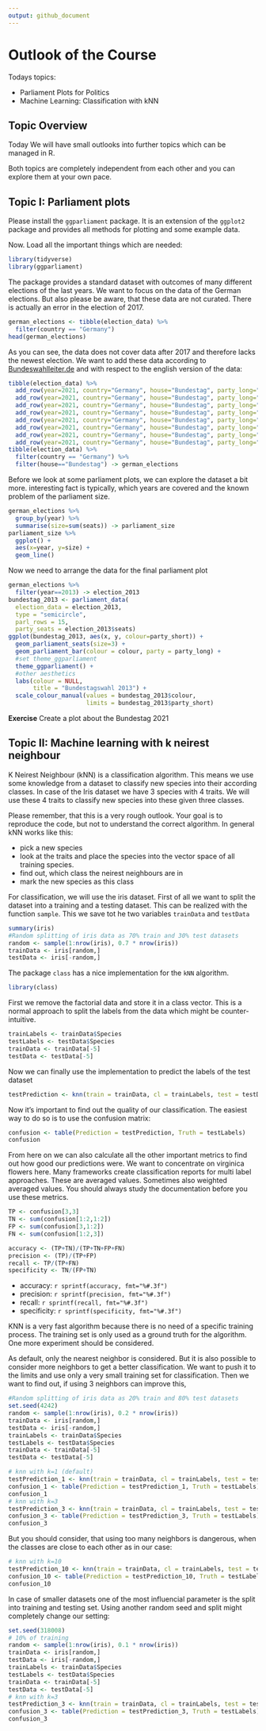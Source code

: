 ```yaml
---
output: github_document
---
```


# Outlook of the Course

Todays topics:

* Parliament Plots for Politics
* Machine Learning: Classification with kNN

## Topic Overview

Today We will have small outlooks into further topics which can be managed in R.

Both topics are completely independent from each other and you can explore them at your own pace.

## Topic I: Parliament plots

Please install the `ggparliament` package. It is an extension of the `ggplot2` package and provides all methods for plotting and some example data.

Now. Load all the important things which are needed:

```r
library(tidyverse)
library(ggparliament)
```

The package provides a standard dataset with outcomes of many different elections of the last years. We want to focus on the data of the German elections. But also please be aware, that these data are not curated. There is actually an error in the election of 2017.

```r
german_elections <- tibble(election_data) %>%
  filter(country == "Germany")
head(german_elections)
```

As you can see, the data does not cover data after 2017 and therefore lacks the newest election. We want to add these data according to [Bundeswahlleiter.de](https://www.bundeswahlleiter.de/bundestagswahlen/2021/ergebnisse/bund-99.html) and with respect to the english version of the data:

```r
tibble(election_data) %>%
  add_row(year=2021, country="Germany", house="Bundestag", party_long="Christian Democratic Union", party_short="CDU", seats=152, government=0, colour = "#000000") %>%
  add_row(year=2021, country="Germany", house="Bundestag", party_long="Social Democratic Party", party_short="SDP", seats=206, government=1, colour = "#EB001F") %>%
  add_row(year=2021, country="Germany", house="Bundestag", party_long="Alternative for Germany", party_short="AFD", seats=83, government=0, colour = "#009EE0") %>%
  add_row(year=2021, country="Germany", house="Bundestag", party_long="Free Democratic Party", party_short="AFD", seats=92, government=1, colour = "#FFED00") %>%
  add_row(year=2021, country="Germany", house="Bundestag", party_long="The Left", party_short="LINKE", seats=39, government=0, colour = "#BE3075") %>%
  add_row(year=2021, country="Germany", house="Bundestag", party_long="Alliance 90/The Greens", party_short="GRUNE", seats=118, government=1, colour = "#64A12D") %>%
  add_row(year=2021, country="Germany", house="Bundestag", party_long="Christian Social Union in Bavaria", party_short="CSU", seats=45, government=0, colour = "#008AC5") %>%
  add_row(year=2021, country="Germany", house="Bundestag", party_long="South Schleswig Voters' Association", party_short="SSW", seats=1, government=0, colour = "#003D90") -> election_data
tibble(election_data) %>%
  filter(country == "Germany") %>%
  filter(house=="Bundestag") -> german_elections
```


Before we look at some parliament plots, we can explore the dataset a bit more. interesting fact is typically, which years are covered and the known problem of the parliament size.

```r
german_elections %>%
  group_by(year) %>%
  summarise(size=sum(seats)) -> parliament_size
parliament_size %>%
  ggplot() +
  aes(x=year, y=size) +
  geom_line()
```

Now we need to arrange the data  for the final parliament plot

```r
german_elections %>%
  filter(year==2013) -> election_2013
bundestag_2013 <- parliament_data(
  election_data = election_2013,
  type = "semicircle",
  parl_rows = 15,
  party_seats = election_2013$seats)
ggplot(bundestag_2013, aes(x, y, colour=party_short)) +
  geom_parliament_seats(size=3) + 
  geom_parliament_bar(colour = colour, party = party_long) +
  #set theme_ggparliament
  theme_ggparliament() +
  #other aesthetics
  labs(colour = NULL, 
       title = "Bundestagswahl 2013") +
  scale_colour_manual(values = bundestag_2013$colour, 
                      limits = bundestag_2013$party_short)
```

**Exercise**
Create a plot about the Bundestag 2021

## Topic II: Machine learning with k neirest neighbour

K Neirest Neighbour (kNN) is a classification algorithm. This means we use some knowledge from a dataset to classify new species into their according classes. In case of the Iris dataset we have 3 species with 4 traits. We will use these 4 traits to classify new species into these given three classes.

Please remember, that this is a very rough outlook. Your goal is to reproduce the code, but not to understand the correct algorithm.
In general kNN works like this:

* pick a new species
* look at the traits and place the species into the vector space of all training species.
* find out, which class the neirest neighbours are in
* mark the new species as this class

For classification, we will use the iris dataset. First of all we want to split the dataset into a training and a testing dataset. This can be realized with the function `sample`. This we save tot he two variables `trainData` and `testData`

```r
summary(iris)
#Random splitting of iris data as 70% train and 30% test datasets
random <- sample(1:nrow(iris), 0.7 * nrow(iris))
trainData <- iris[random,]
testData <- iris[-random,]
```

The package `class` has a nice implementation for the `kNN` algorithm. 

```r
library(class)
```

First we remove the factorial data and store it in a class vector. This is a normal approach to split the labels from the data which might be counter-intuitive.

```r
trainLabels <- trainData$Species
testLabels <- testData$Species
trainData <- trainData[-5]
testData <- testData[-5]
```

Now we can finally use the implementation to predict the labels of the test dataset

```r
testPrediction <- knn(train = trainData, cl = trainLabels, test = testData)
```

Now it's important to find out the quality of our classification. The easiest way to do so is to use the confusion matrix:

```r
confusion <- table(Prediction = testPrediction, Truth = testLabels)
confusion
```

From here on we can also calculate all the other important metrics to find out how good our predictions were. We want to concentrate on virginica flowers here. Many frameworks create classification reports for multi label approaches. These are averaged values. Sometimes also weighted averaged values. You should always study the documentation before you use these metrics.

```r
TP <- confusion[3,3]
TN <- sum(confusion[1:2,1:2])
FP <- sum(confusion[3,1:2])
FN <- sum(confusion[1:2,3])

accuracy <- (TP+TN)/(TP+TN+FP+FN)
precision <- (TP)/(TP+FP)
recall <- TP/(TP+FN)
specificity <- TN/(FP+TN)
```

* accuracy: `r sprintf(accuracy, fmt="%#.3f")`
* precision: `r sprintf(precision, fmt="%#.3f")`
* recall: `r sprintf(recall, fmt="%#.3f")`
* specificity: `r sprintf(specificity, fmt="%#.3f")`

KNN is a very fast algorithm because there is no need of a specific training process. The training set is only used as a ground truth for the algorithm. One more experiment should be considered.

As default, only the nearest neighbor is considered. But it is also possible to consider more neighbors to get a better classification. We want to push it to the limits and use only a very small training set for classification. Then we want to find out, if using 3 neighbors can improve this,

```r
#Random splitting of iris data as 20% train and 80% test datasets
set.seed(4242)
random <- sample(1:nrow(iris), 0.2 * nrow(iris))
trainData <- iris[random,]
testData <- iris[-random,]
trainLabels <- trainData$Species
testLabels <- testData$Species
trainData <- trainData[-5]
testData <- testData[-5]

# knn with k=1 (default)
testPrediction_1 <- knn(train = trainData, cl = trainLabels, test = testData, k=1)
confusion_1 <- table(Prediction = testPrediction_1, Truth = testLabels)
confusion_1
# knn with k=3
testPrediction_3 <- knn(train = trainData, cl = trainLabels, test = testData, k=3)
confusion_3 <- table(Prediction = testPrediction_3, Truth = testLabels)
confusion_3
```

But you should consider, that using too many neighbors is dangerous, when the classes are close to each other as in our case:

```r
# knn with k=10
testPrediction_10 <- knn(train = trainData, cl = trainLabels, test = testData, k=25)
confusion_10 <- table(Prediction = testPrediction_10, Truth = testLabels)
confusion_10
```

In case of smaller datasets one of the most influencial parameter is the split into training and testing set. Using another random seed and split might completely change our setting:

```r
set.seed(318008)
# 10% of training
random <- sample(1:nrow(iris), 0.1 * nrow(iris))
trainData <- iris[random,]
testData <- iris[-random,]
trainLabels <- trainData$Species
testLabels <- testData$Species
trainData <- trainData[-5]
testData <- testData[-5]
# knn with k=3
testPrediction_3 <- knn(train = trainData, cl = trainLabels, test = testData, k=3)
confusion_3 <- table(Prediction = testPrediction_3, Truth = testLabels)
confusion_3
```
